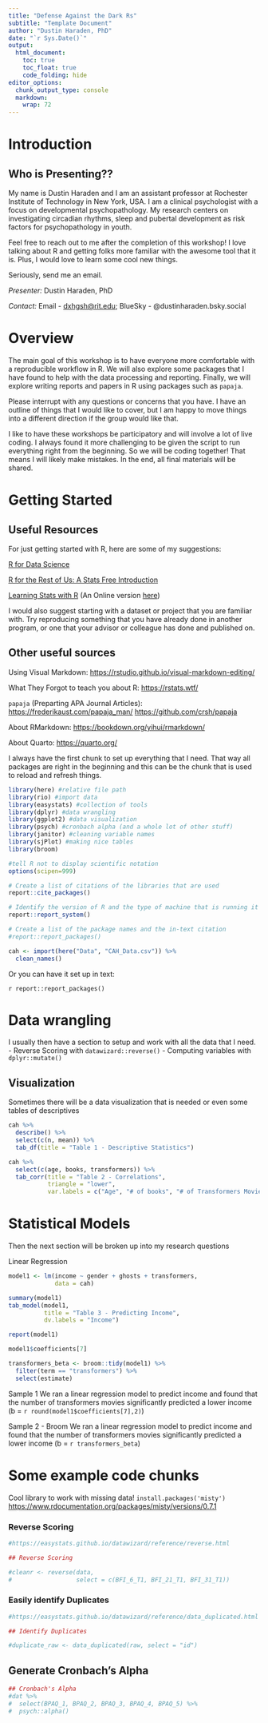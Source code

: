 ```yaml
---
title: "Defense Against the Dark Rs"
subtitle: "Template Document"
author: "Dustin Haraden, PhD"
date: "`r Sys.Date()`"
output:
  html_document:
    toc: true
    toc_float: true
    code_folding: hide
editor_options:
  chunk_output_type: console
  markdown:
    wrap: 72
---
```


# Introduction

## Who is Presenting??

My name is Dustin Haraden and I am an assistant professor at Rochester
Institute of Technology in New York, USA. I am a clinical psychologist
with a focus on developmental psychopathology. My research centers on
investigating circadian rhythms, sleep and pubertal development as risk
factors for psychopathology in youth.

Feel free to reach out to me after the completion of this workshop! I
love talking about R and getting folks more familiar with the awesome
tool that it is. Plus, I would love to learn some cool new things.

Seriously, send me an email.

*Presenter:* Dustin Haraden, PhD

*Contact:* Email - [dxhgsh\@rit.edu](mailto:dxhgsh@rit.edu){.email};
BlueSky - @dustinharaden.bsky.social

# Overview

The main goal of this workshop is to have everyone more comfortable with
a reproducible workflow in R. We will also explore some packages that I
have found to help with the data processing and reporting. Finally, we
will explore writing reports and papers in R using packages such as
`papaja`.

Please interrupt with any questions or concerns that you have. I have an
outline of things that I would like to cover, but I am happy to move
things into a different direction if the group would like that.

I like to have these workshops be participatory and will involve a lot
of live coding. I always found it more challenging to be given the
script to run everything right from the beginning. So we will be coding
together! That means I will likely make mistakes. In the end, all final
materials will be shared.

# Getting Started

## Useful Resources

For just getting started with R, here are some of my suggestions:

[R for Data Science](https://r4ds.hadley.nz/)

[R for the Rest of Us: A Stats Free
Introduction](https://book.rfortherestofus.com/)

[Learning Stats with R](https://learningstatisticswithr.com/) (An Online
version [here](https://learningstatisticswithr.com/book/))

I would also suggest starting with a dataset or project that you are
familiar with. Try reproducing something that you have already done in
another program, or one that your advisor or colleague has done and
published on.

## Other useful sources

Using Visual Markdown:
<https://rstudio.github.io/visual-markdown-editing/>

What They Forgot to teach you about R: <https://rstats.wtf/>

`papaja` (Preparting APA Journal Articles):
<https://frederikaust.com/papaja_man/> <https://github.com/crsh/papaja>

About RMarkdown: <https://bookdown.org/yihui/rmarkdown/>

About Quarto: <https://quarto.org/>

I always have the first chunk to set up everything that I need. That way
all packages are right in the beginning and this can be the chunk that
is used to reload and refresh things.

```r
library(here) #relative file path
library(rio) #import data
library(easystats) #collection of tools
library(dplyr) #data wrangling
library(ggplot2) #data visualization
library(psych) #cronbach alpha (and a whole lot of other stuff)
library(janitor) #cleaning variable names
library(sjPlot) #making nice tables
library(broom)

#tell R not to display scientific notation
options(scipen=999)

# Create a list of citations of the libraries that are used
report::cite_packages()

# Identify the version of R and the type of machine that is running it
report::report_system()

# Create a list of the package names and the in-text citation 
#report::report_packages()

cah <- import(here("Data", "CAH_Data.csv")) %>% 
  clean_names()
```

Or you can have it set up in text:

`r report::report_packages()`

# Data wrangling

I usually then have a section to setup and work with all the data that I
need. - Reverse Scoring with `datawizard::reverse()` - Computing
variables with `dplyr::mutate()`

## Visualization

Sometimes there will be a data visualization that is needed or even some
tables of descriptives

```r
cah %>% 
  describe() %>% 
  select(c(n, mean)) %>% 
  tab_df(title = "Table 1 - Descriptive Statistics")
```

```r
cah %>% 
  select(c(age, books, transformers)) %>% 
  tab_corr(title = "Table 2 - Correlations", 
           triangle = "lower", 
           var.labels = c("Age", "# of books", "# of Transformers Movies"))
```

# Statistical Models

Then the next section will be broken up into my research questions

Linear Regression

```r

model1 <- lm(income ~ gender + ghosts + transformers, 
             data = cah)

summary(model1)
tab_model(model1, 
          title = "Table 3 - Predicting Income", 
          dv.labels = "Income")

report(model1)

model1$coefficients[7]

transformers_beta <- broom::tidy(model1) %>% 
  filter(term == "transformers") %>% 
  select(estimate)

```

Sample 1 We ran a linear regression model to predict income and found
that the number of transformers movies significantly predicted a lower
income (b = `r round(model1$coefficients[7],2)`)

Sample 2 - Broom We ran a linear regression model to predict income and
found that the number of transformers movies significantly predicted a
lower income (b = `r transformers_beta`)

# Some example code chunks

Cool library to work with missing data! `install.packages('misty')`
<https://www.rdocumentation.org/packages/misty/versions/0.7.1>

### Reverse Scoring

```r
#https://easystats.github.io/datawizard/reference/reverse.html

## Reverse Scoring

#cleanr <- reverse(data, 
#                  select = c(BFI_6_T1, BFI_21_T1, BFI_31_T1))
```

### Easily identify Duplicates

```r
#https://easystats.github.io/datawizard/reference/data_duplicated.html

## Identify Duplicates

#duplicate_raw <- data_duplicated(raw, select = "id")
```

## Generate Cronbach's Alpha

```r
## Cronbach's Alpha
#dat %>% 
#  select(BPAQ_1, BPAQ_2, BPAQ_3, BPAQ_4, BPAQ_5) %>% 
#  psych::alpha()
```
